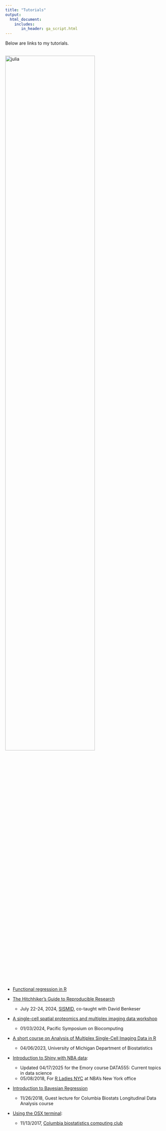 ```yaml
---
title: "Tutorials"
output: 
  html_document:
    includes:
       in_header: ga_script.html
---
```


<link rel="stylesheet" href="academicons.css"/>
<link rel="stylesheet" href="styles.css" type="text/css">

Below are links to my  tutorials.

<br><img src="images/rladies_nba.png" alt="julia" style="width:75%"><br>


* [Functional regression in R](fda.html)
  

* [The Hitchhiker’s Guide to Reproducible Research](https://julia-wrobel.github.io/reproducible_research/)
  * July 22-24, 2024, [SISMID](https://sph.emory.edu/SISMID/index.html), co-taught with David Benkeser


* [A single-cell spatial proteomics and multiplex imaging data workshop](https://julia-wrobel.github.io/PSB_scProteomics/)
  * 01/03/2024, Pacific Symposium on Biocomputing
  
* [A short course on Analysis of Multiplex Single-Cell Imaging Data in R](https://julia-wrobel.github.io/MI_tutorial/)
  * 04/06/2023, University of Michigan Department of Biostatistics

* [Introduction to Shiny with NBA data](shiny_tutorial_nba.html): 
    * Updated 04/17/2025 for the Emory course DATA555: Current topics in data science
    * 05/08/2018, For [R Ladies NYC](http://www.rladiesnyc.org/) at NBA's New York office


* [Introduction to Bayesian Regression](Downloads/bayesian_regression.zip)
    * 11/26/2018, Guest lecture for Columbia Biostats Longitudinal Data Analysis course

* [Using the OSX terminal](osx_terminal.html): 
    * 11/13/2017, [Columbia biostatistics computing club](https://columbia-computing-club.github.io/)


    